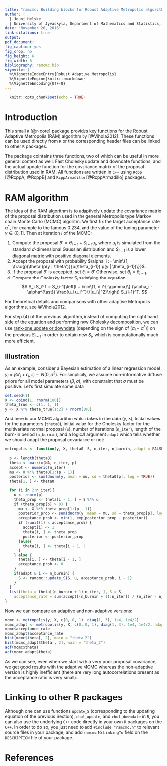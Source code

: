 ```yaml
---
title: "ramcmc: Building blocks for Robust Adaptive Metropolis algorithm"
author: |
  | Jouni Helske
  | University of Jyväskylä, Department of Mathematics and Statistics, Finland
date: "November 26, 2016"
link-citations: true
output: 
pdf_document:
fig_caption: yes
fig_crop: no
fig_height: 6
fig_width: 8
bibliography: ramcmc.bib
vignette: |
  %\VignetteIndexEntry{Robust Adaptive Metropolis}
  %\VignetteEngine{knitr::rmarkdown}
  %\VignetteEncoding{UTF-8}
---
```

  
```r
  knitr::opts_chunk$set(echo = TRUE)
```

# Introduction

This small `R` [@r-core] package provides key functions for the Robust Adaptive Metropolis (RAM) algorithm by [@Vihola2012]. These functions can be used directly from `R` or the corresponding header files can be linked to other `R` packages.

The package cointains three functions, two of which can be useful in more general context as well: Fast Cholesky update and downdate functions, and the actual update function for the covariance matrix of the proposal distribution used in RAM. All functions are written in `C++` using `Rcpp` [@RcppA; @RcppB] and `RcppArmadillo` [@RcppArmadillo] packages.

# RAM algorithm

The idea of the RAM algorithm is to adaptively update the covariance matrix of the proposal distribution used in the general Metropolis type Markov chain Monte Carlo (MCMC) algoritm. We first fix the target acceptance rate $\alpha^{\ast}$, for example to the famous 0.234, and the value of the tuning parameter $\gamma \in (0,1]$. Then at iteration $i$ of the MCMC:

(1) Compute the proposal $\theta' = \theta_{i-1} + S_{i-1} u_i$, where $u_i$ is simulated from the standard $d$-dimensional Gaussian distribution and $S_{i-1}$ is a lower diagonal matrix with positive diagonal elements. 
(2) Accept the proposal with probability $\alpha_i := \min\{1, \frac{p(\theta')p(y | \theta')}{p(\theta_{i-1}) p(y | \theta_{i-1})\}}$.
(3) If the proposal $\theta'$ is accepted, set $\theta_i = \theta'$ Otherwise, set $\theta_i = \theta_{i-1}$.
(4) Compute the Cholesky factor $S_i$ satisfying the equation
$$
S_i S_i^T = S_{i-1}\left(I + \min\{1, d i^{-\gamma}\} (\alpha_i - \alpha^{\ast}) \frac{u_i u_i^T}{\|u_i\|^2}\right) S_{i-1}^T.
$$

For theoretical details and comparisons with other adaptive Metropolis algorithms, see @Vihola2012.

For step (4) of the previous algorithm, instead of computing the right hand side of the equation and performing new Cholesky decomposition, we can use [rank-one update or downdate](https://en.wikipedia.org/wiki/Cholesky_decomposition#Updating_the_decomposition) (depending on the sign of $(\alpha_i - \alpha^{\ast})$) on the previous $S_{i-1}$ in order to obtain new $S_i$, which is computationally much more efficient.

## Illustration

As an example, consider a Bayesian estimation of a linear regression model $y_i = \beta x'_i + \epsilon_i$, $\epsilon_i \sim N(0, \sigma^2)$.  For simplicity, we assume non-informative diffuse priors for all model parameters $(\beta, \sigma)$, with constraint that $\sigma$ must be positive. Let's first simulate some data:

```r

set.seed(1)
X <- cbind(1, rnorm(100))
theta_true <- c(1, 1, 1)
y <- X %*% theta_true[1:2] + rnorm(100)

```

And here is our MCMC algorithm which takes in the data (`y`, `X`), initial values for the parameters (`theta0`), initial value for the Cholesky factor for the multivariate normal proposal (`S`), number of iterations (`n_iter`), length of the burn-in period (`n_burnin`), and a logical argument `adapt` which tells whether we should adapt the proposal covariance or not:

```r
metropolis <- function(y, X, theta0, S, n_iter, n_burnin, adapt = FALSE) {
  
  p <- length(theta0)
  theta <- matrix(NA, n_iter, p)
  accept <- numeric(n_iter)
  mu <- X %*% theta0[1:(p - 1)]
  posterior <- sum(dnorm(y, mean = mu, sd = theta0[p], log = TRUE))
  theta[1, ] <- theta0
  
  for (i in 2:n_iter){
    u <- rnorm(p)
    theta_prop <- theta[i - 1, ] + S %*% u
    if (theta_prop[p] > 0) {
      mu <- X %*% theta_prop[1:(p - 1)]
      posterior_prop <- sum(dnorm(y, mean = mu, sd = theta_prop[p], log = TRUE))
      acceptance_prob <- min(1, exp(posterior_prop - posterior))
      if (runif(1) < acceptance_prob) {
        accept[i] <- 1
        theta[i, ] <- theta_prop
        posterior <- posterior_prop
      }else{
        theta[i, ] <- theta[i - 1, ]
      }
    } else {
      theta[i, ] <- theta[i - 1, ]
      acceptance_prob <- 0
    }
    if(adapt & i <= n_burnin) {
      S <- ramcmc::update_S(S, u, acceptance_prob, i - 1)
    }
  }
  list(theta = theta[(n_burnin + 1):n_iter, ], S = S,
    acceptance_rate = sum(accept[(n_burnin + 1):n_iter]) / (n_iter - n_burnin))
}
```

Now we can compare an adaptive and non-adaptive versions:
```r
mcmc <- metropolis(y, X, c(0, 0, 1), diag(1, 3), 1e4, 1e4/2)
mcmc_adapt <- metropolis(y, X, c(0, 0, 1), diag(1, 3), 1e4, 1e4/2, adapt = TRUE)
mcmc$acceptance_rate
mcmc_adapt$acceptance_rate
hist(mcmc$theta[, 2], main = "theta_2")
hist(mcmc_adapt$theta[, 2], main = "theta_2")
acf(mcmc$theta)
acf(mcmc_adapt$theta)
```

As we can see, even when we start with a very poor proposal covariance, we get good results with the adaptive MCMC whereas the non-adaptive version is highly inefficient (there are very long autocorrelations present as the acceptance ratio is very small).


# Linking to other R packages

Although one can use functions `update_S` (corresponding to the updating equation of the previous Section), `chol_update`, and `chol_downdate` in `R`, you can also use the underlying `C++` code directly in your own `R` packages on the `C++`. In order to do so, you just need to add `#include "ramcmc.h"` to relevant source files in your package, and add `ramcmc` to `LinkingTo` field on the `DESCRIPTION` file of your package.


# References
